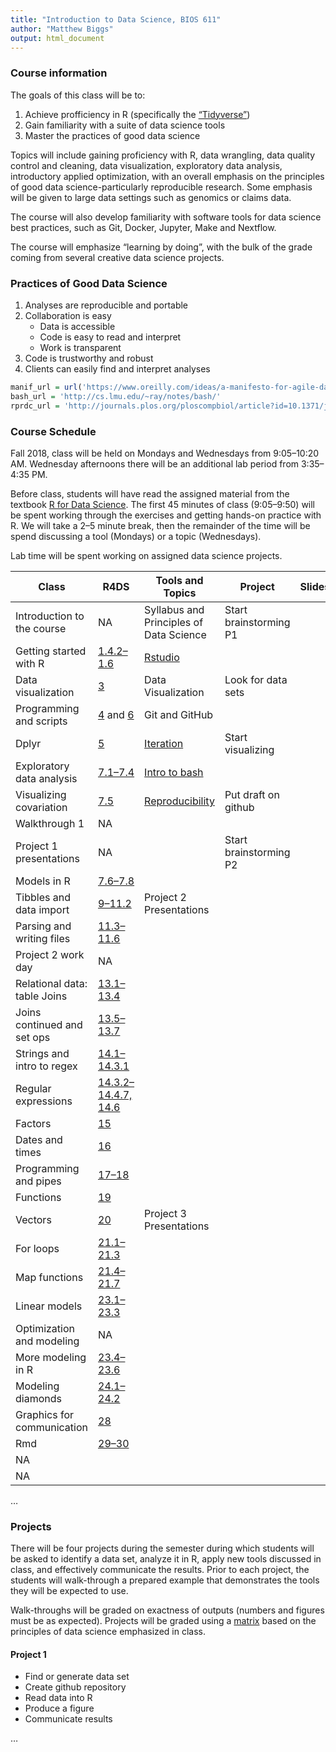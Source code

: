 ```yaml
---
title: "Introduction to Data Science, BIOS 611"
author: "Matthew Biggs"
output: html_document
---
```


### Course information

The goals of this class will be to:

1. Achieve profficiency in R (specifically the ["Tidyverse"](`r4ds`))
2. Gain familiarity with a suite of data science tools
3. Master the practices of good data science

Topics will include gaining proficiency with R, data wrangling, data quality control and cleaning, data visualization, exploratory data analysis, introductory applied optimization, with an overall emphasis on the principles of good data science-particularly reproducible research. Some emphasis will be given to large data settings such as genomics or claims data. 

The course will also develop familiarity with software tools for data science best practices, such as Git, Docker, Jupyter, Make and Nextflow.

The course will emphasize "learning by doing", with the bulk of the grade coming from several creative data science projects.

### Practices of Good Data Science

1. Analyses are reproducible and portable
2. Collaboration is easy
    + Data is accessible
    + Code is easy to read and interpret
    + Work is transparent
3. Code is trustworthy and robust
4. Clients can easily find and interpret analyses

```r
manif_url = url('https://www.oreilly.com/ideas/a-manifesto-for-agile-data-science')
bash_url = 'http://cs.lmu.edu/~ray/notes/bash/'
rprdc_url = 'http://journals.plos.org/ploscompbiol/article?id=10.1371/journal.pcbi.1003285'
```

### Course Schedule

Fall 2018, class will be held on Mondays and Wednesdays from 9:05--10:20 AM. Wednesday afternoons there will be an additional lab period from 3:35--4:35 PM. 

Before class, students will have read the assigned material from the textbook [R for Data Science](http://r4ds.had.co.nz/). The first 45 minutes of class (9:05--9:50) will be spent working through the exercises and getting hands-on practice with R. We will take a 2--5 minute break, then the remainder of the time will be spend discussing a tool (Mondays) or a topic (Wednesdays). 

Lab time will be spent working on assigned data science projects.

Class | R4DS | Tools and Topics | Project  | Slides
------|------|------------------|----------|-------------- 
Introduction to the course  | NA                                                                                    | Syllabus and Principles of Data Science | Start brainstorming P1  | 
Getting started with R      | [1.4.2--1.6 ](http://r4ds.had.co.nz/introduction.html)                                | [Rstudio](https://www.rstudio.com/)     |                         |
Data visualization          | [3](http://r4ds.had.co.nz/data-visualisation.html)                                    | Data Visualization                      | Look for data sets      | 
Programming and scripts     | [4](http://r4ds.had.co.nz/workflow-basics.html) and [6](http://r4ds.had.co.nz/workflow-scripts.html)  | Git and GitHub          |                         |
Dplyr                       | [5](http://r4ds.had.co.nz/transform.html#introduction-2)                              | [Iteration](`manif_url`)                | Start visualizing       |
Exploratory data analysis   | [7.1--7.4](http://r4ds.had.co.nz/exploratory-data-analysis.html#introduction-3)       | [Intro to bash](`bash_url`)             |                         |
Visualizing covariation     | [7.5](http://r4ds.had.co.nz/exploratory-data-analysis.html#covariation)               | [Reproducibility](`rprdc_url`)          | Put draft on github     |
Walkthrough 1               | NA                                                                                    |                                         |                         |
Project 1 presentations     | NA                                                                                    |                                         | Start brainstorming P2  |
Models in R                 | [7.6--7.8](http://r4ds.had.co.nz/exploratory-data-analysis.html#patterns-and-models)  |  |  |
Tibbles and data import     | [9--11.2](http://r4ds.had.co.nz/wrangle-intro.html)                                   | Project 2 Presentations |   |
Parsing and writing files   | [11.3--11.6](http://r4ds.had.co.nz/data-import.html#parsing-a-vector)                 |  |  |
Project 2 work day          | NA                                                                                    |  |  |
Relational data: table Joins| [13.1--13.4](http://r4ds.had.co.nz/relational-data.html#introduction-7)               |  |   |
Joins continued and set ops | [13.5--13.7](http://r4ds.had.co.nz/relational-data.html#filtering-joins)              |  |   |
Strings and intro to regex  | [14.1--14.3.1](http://r4ds.had.co.nz/strings.html)                                    |  |   |
Regular expressions         | [14.3.2--14.4.7, 14.6](http://r4ds.had.co.nz/strings.html#anchors)                    |  |   |
Factors                     | [15](http://r4ds.had.co.nz/factors.html)                                              |  |   |
Dates and times             | [16](http://r4ds.had.co.nz/dates-and-times.html)                                      |  |   |
Programming and pipes       | [17--18](http://r4ds.had.co.nz/program-intro.html)                                    |  |   |
Functions                   | [19](http://r4ds.had.co.nz/functions.html#introduction-12)                            |  |   |
Vectors                     | [20](http://r4ds.had.co.nz/vectors.html)                                              | Project 3 Presentations |   |
For loops                   | [21.1--21.3](http://r4ds.had.co.nz/iteration.html)                                    |  |   |
Map functions               | [21.4--21.7](http://r4ds.had.co.nz/iteration.html#for-loops-vs.functionals)           |  |   |
Linear models               | [23.1--23.3](http://r4ds.had.co.nz/model-basics.html#introduction-15)                 |  |   |
Optimization and modeling   | NA                                                                                    |  |   |
More modeling in R          | [23.4--23.6](http://r4ds.had.co.nz/model-basics.html#formulas-and-model-families)     |  |   |
Modeling diamonds           | [24.1--24.2](http://r4ds.had.co.nz/model-building.html#introduction-16)               |  |   |
Graphics for communication  | [28](http://r4ds.had.co.nz/graphics-for-communication.html)                           |  |   |
Rmd                         | [29--30](http://r4ds.had.co.nz/r-markdown-formats.html)                               |  |   |
    | NA               |  |   |
    | NA               |  |   |
 


...

### Projects

There will be four projects during the semester during which students will be asked to identify a data set, analyze it in R, apply new tools discussed in class, and effectively communicate the results. Prior to each project, the students will walk-through a prepared example that demonstrates the tools they will be expected to use.

Walk-throughs will be graded on exactness of outputs (numbers and figures must be as expected).
Projects will be graded using a [matrix]() based on the principles of data science emphasized in class.  

#### Project 1

* Find or generate data set
* Create github repository
* Read data into R
* Produce a figure
* Communicate results

...